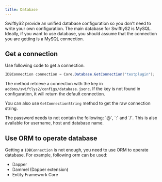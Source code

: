 ```yaml
---
title: Database
---
```


SwiftlyS2 provide an unified database configuration so you don't need to write your own configuration.
The main database for SwiftlyS2 is MySQL. Ideally, if you want to use database, you should assume that the connection you are getting is a MySQL connection.

## Get a connection

Use following code to get a connection.
```csharp
IDBConnection connection = Core.Database.GetConnection("testplugin");
```
The method retrieve a connection with the key in `addons/swiftlys2/configs/database.jsonc`.
If the key is not found in configuration, it will return the default connection.

You can also use `GetConnectionString` method to get the raw connection string.

<Callout type="warning">
  The password needs to not contain the following: `@`, `:` and `/`. This is also available for username, host and database name.
</Callout>

## Use ORM to operate database

Getting a `IDBConnection` is not enough, you need to use ORM to operate database.
For example, following orm can be used:
- Dapper
- Dammel (Dapper extension)
- Entity Framework Core


